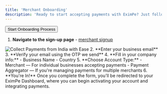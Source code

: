 ```yaml
---
title: 'Merchant Onboarding'
description: 'Ready to start accepting payments with EximPe? Just follow this quick guide to get your merchant account up and running.'
---
```



<Button href="https://merchant.eximpe.com/auth/sign-up" variant="primary" size="lg">
  Start Onboarding Process
</Button>

1. **Navigate to the sign-up page** - [merchant signup](https://merchant.eximpe.com/auth/sign-up)
<Frame>
  <img
    src="/images/sign_up.png"
    alt="Collect Payments from India with Ease"
    style={{ borderRadius: '0.5rem' }}
  />
</Frame>
2. **Enter your business email**
3. **Verify your email using the OTP we send**
4. **Fill in your company info:**
   -  Business Name
   -  Country
5. **Choose Account Type:**
   - Merchant — For individual businesses accepting payments
   - Payment Aggregator — If you're managing payments for multiple merchants
6. **You're In!**


<Info>
Once you complete the form, you'll be redirected to your EximPe Dashboard, where you can begin activating your account and integrating payments.
</Info>